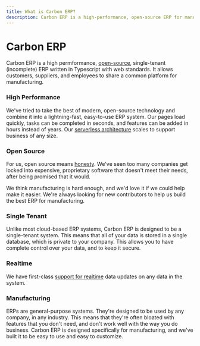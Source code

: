 ```yaml
---
title: What is Carbon ERP?
description: Carbon ERP is a high-performance, open-source ERP for manufacturing.
---
```



# Carbon ERP

<Features />

Carbon ERP is a high permformance, [open-source](https://github.com/barbinbrad/carbon), single-tenant (incomplete) ERP written in Typescript with web standards. It allows customers, suppliers, and employees to share a common platform for manufacturing.

### High Performance

We've tried to take the best of modern, open-source technology and combine it into a lightning-fast, easy-to-use ERP system. Our pages load quickly, tasks can be completed in seconds, and features can be added in hours instead of years. Our [serverless architecture](/core-concepts/serverless) scales to support business of any size.

### Open Source

For us, open source means [honesty](/principles/open-source). We've seen too many companies get locked into expensive, proprietary software that doesn't meet their needs, after being promised that it would.

We think manufacturing is hard enough, and we'd love it if we could help make it easier. We're always looking for new contributors to help us build the best ERP for manufacturing.

### Single Tenant

Unlike most cloud-based ERP systems, Carbon ERP is designed to be a single-tenant system. This means that all of your data is stored in a single database, which is private to your company. This allows you to have complete control over your data, and to keep it secure.

### Realtime

We have first-class [support for realtime](/core-concepts/realtime) data updates on any data in the system.

### Manufacturing

ERPs are general-purpose systems. They're designed to be used by any company, in any industry. This means that they're often bloated with features that you don't need, and don't work well with the way you do business. Carbon ERP is designed specifically for manufacturing, and we've built it to be easy to use and easy to customize.
